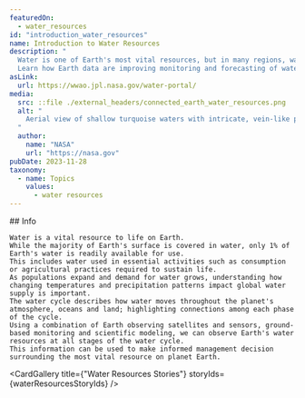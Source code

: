 ```yaml
---
featuredOn:
  - water_resources 
id: "introduction_water_resources"
name: Introduction to Water Resources
description: "
  Water is one of Earth's most vital resources, but in many regions, water supplies are increasingly scarce.
  Learn how Earth data are improving monitoring and forecasting of water use, availability and water extremes."
asLink:
  url: https://wwao.jpl.nasa.gov/water-portal/
media:
  src: ::file ./external_headers/connected_earth_water_resources.png
  alt: "
    Aerial view of shallow turquoise waters with intricate, vein-like patterns formed by the interaction of water currents and sand beneath the surface, creating a natural, abstract tapestry.
  "
  author:
    name: "NASA"
    url: "https://nasa.gov"
pubDate: 2023-11-28
taxonomy:
  - name: Topics
    values:
      - water resources
---
```



<Block type='wide'>
  <Prose>
    ## Info

    Water is a vital resource to life on Earth.
    While the majority of Earth's surface is covered in water, only 1% of Earth's water is readily available for use.
    This includes water used in essential activities such as consumption or agricultural practices required to sustain life.
    As populations expand and demand for water grows, understanding how changing temperatures and precipitation patterns impact global water supply is important.
    The water cycle describes how water moves throughout the planet's atmosphere, oceans and land; highlighting connections among each phase of the cycle.
    Using a combination of Earth observing satellites and sensors, ground-based monitoring and scientific modeling, we can observe Earth's water resources at all stages of the water cycle.
    This information can be used to make informed management decision surrounding the most vital resource on planet Earth.
  </Prose>
</Block>

<CardGallery title={"Water Resources Stories"} storyIds={waterResourcesStoryIds} />